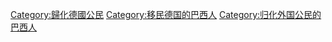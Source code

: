 [[Category:歸化德國公民|Category:歸化德國公民]]
[[Category:移民德国的巴西人|Category:移民德国的巴西人]]
[[Category:归化外国公民的巴西人|Category:归化外国公民的巴西人]]